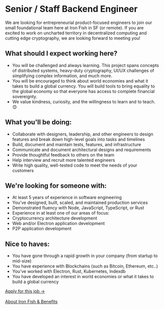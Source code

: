 # Senior / Staff Backend Engineer

We are looking for entrepreneurial product-focused engineers to join our small foundational team here at Iron Fish in SF (or remote). If you are excited to work on uncharted territory in decentralized computing and cutting edge cryptography, we are looking forward to meeting you!

## What should I expect working here?

- You will be challenged and always learning. This project spans concepts of distributed systems, heavy-duty cryptography, UI/UX challenges of simplifying complex information, and much more.
- You will be encouraged to think about world economies and what it takes to build a global currency. You will build tools to bring equality to the global economy so that everyone has access to complete financial sovereignty.
- We value kindness, curiosity, and the willingness to learn and to teach. 😊

## What you'll be doing:

- Collaborate with designers, leadership, and other engineers to design features and break down high-level goals into tasks and timelines
- Build, document and maintain tests, features, and infrastructure
- Communicate and document architectural designs and requirements
- Provide thoughtful feedback to others on the team
- Help interview and recruit more talented engineers
- Write high quality, well-tested code to meet the needs of your customers

## We're looking for someone with:

- At least 5 years of experience in software engineering
- You’ve designed, built, scaled, and maintained production services
- Demonstrated fluency with Node, JavaScript, TypeScript, or Rust
- Experience in at least one of our areas of focus:
- Cryptocurrency architecture development
- Web and/or Electron application development
- P2P application development

## Nice to haves:
- You have gone through a rapid growth in your company (from startup to mid-size)
- You have experience with Blockchains (such as Bitcoin, Ethereum, etc..)
- You’ve worked with Electron, Rust, Kubernetes, Indexdb
- You have developed an interest in world economies or what it takes to build a global currency

<a href="mailto:joinus@ironfish.network" className="button button--outline">Apply for this job →</a>
<br />
<br />
<a href="/careers">About Iron Fish & Benefits</a>

